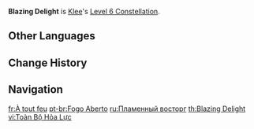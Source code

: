 {{Constellation Infobox
|image       = Constellation Blazing Delight.png
|description = While under the effects of [[Sparks 'n' Splash]], Klee will regenerate 3 Energy for all members of the party (excluding Klee) every 3s.<br />When [[Sparks 'n' Splash]] is used, all party members will gain a 10% {{Color|Pyro DMG Bonus}} for 25s.
|level       = 6
|character   = Klee
|utility1    = Energy
|utility2    = Pyro DMG Bonus
}}
'''Blazing Delight''' is [[Klee]]'s [[Level 6 Constellation]].

==Other Languages==
{{Other Languages
|en      = Blazing Delight
|zhs     = 火力全开
|zhs_rm  = Huǒlì Quán Kāi
|zht     = 火力全開
|zht_rm  = Huǒlì Quán Kāi
|zh_tl   = Full Firepower
|ja      = 火力全開
|ja_rm   = Karyoku Zenkai
|ja_tl   = Full Firepower
|ko      = {{tt|화력|火力}} {{tt|전개|全開}}
|ko_rm   = Hwaryeok Jeongae
|ko_tl   = Full-Open Firepower
|es      = ¡Klee a la carga!
|es_tl   = Klee, Charge!
|fr      = À tout feu
|fr_tl   = Anything Goes On Fire
|fr_note = Appears to be derived from the idiom {{Lang|mini=1|fr=''{{wt|tout feu tout flamme|Être tout feu, tout flamme}}''|fr_lit=Be all fire, all flame}}, roughly equivalent to the English saying "To be on fire"; and {{Lang|mini=1|fr=''{{wt|à tout-va}}''}}, a saying equivalent to the English ones "all-out" or "anything goes".
|ru      = Пламенный восторг
|ru_tl   = Fiery Delight
|th      = Blazing Delight
|vi      = Toàn Bộ Hỏa Lực
|vi_tl   = Full Firepower
|de      = Feuer frei!
|de_tl   = Fire!
|id      = Blazing Delight
|pt      = Fogo Aberto
|pt_tl   = Open Fire
|tr      = Alevli Neşe
|tr_tl   = 
|it      = Delizia ardente
|it_tl   = Ardent Delight
}}

==Change History==
{{Change History|1.0}}

==Navigation==
{{Talent Navbox|Klee}}

[[fr:À tout feu]]
[[pt-br:Fogo Aberto]]
[[ru:Пламенный восторг]]
[[th:Blazing Delight]]
[[vi:Toàn Bộ Hỏa Lực]]